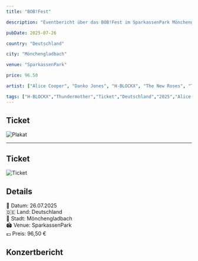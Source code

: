 ```yaml
---
title: "BOB!Fest"

description: "Eventbericht über das BOB!Fest im SparkassenPark Mönchengladbach am 26.07.2025 mit Alice Cooper, Danko Jones, H-BLOCKX, The New Roses, Thundermother und Ugly Kid Joe."

pubDate: 2025-07-26

country: "Deutschland"

city: "Mönchengladbach"

venue: "SparkassenPark"

price: 96.50

artist: ["Alice Cooper", "Danko Jones", "H-BLOCKX", "The New Roses", "Thundermother", "Ugly Kid Joe"]

tags: ["H-BLOCKX","Thundermother","Ticket","Deutschland","2025","Alice Cooper","The New Roses","Danko Jones","BOBfest","Festival","Mönchengladbach","SparkassenPark","Ugly Kid Joe"]
---
```


## Ticket

![Plakat](../../../gallery/2025/07/26/2025-07-26_00-00-00.jpg)

---

## Ticket

![Ticket](../../../gallery/2025/07/26/2025-07-26_13-30-00.jpg)

## Details

📅 Datum: 26.07.2025  
🇩🇪 Land: Deutschland  
📍 Stadt: Mönchengladbach  
🏟️ Venue: SparkassenPark  
💶 Preis: 96,50 €

## Konzertbericht

<Card title="Setlist" icon="list-format">
</Card>

<LinkCard
    title="Mehr Informationen"
    href=""
/>
